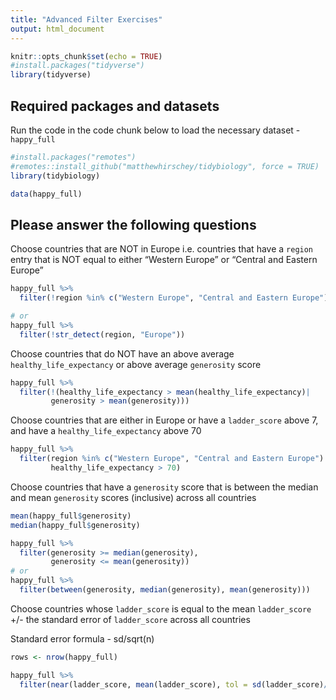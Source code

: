 ```yaml
---
title: "Advanced Filter Exercises"
output: html_document
---
```


```r
knitr::opts_chunk$set(echo = TRUE)
#install.packages("tidyverse")
library(tidyverse)
```

## Required packages and datasets

Run the code in the code chunk below to load the necessary dataset - `happy_full`
```r
#install.packages("remotes")
#remotes::install_github("matthewhirschey/tidybiology", force = TRUE)
library(tidybiology)

data(happy_full)
```

## Please answer the following questions

Choose countries that are NOT in Europe i.e. countries that have a `region` entry that is NOT equal to either "Western Europe" or "Central and Eastern Europe"

```r
happy_full %>% 
  filter(!region %in% c("Western Europe", "Central and Eastern Europe")) 

# or
happy_full %>% 
  filter(!str_detect(region, "Europe")) 
```

Choose countries that do NOT have an above average `healthy_life_expectancy` or above average `generosity` score

```r
happy_full %>% 
  filter(!(healthy_life_expectancy > mean(healthy_life_expectancy)|
         generosity > mean(generosity))) 
```

Choose countries that are either in Europe or have a `ladder_score` above 7, and have a `healthy_life_expectancy` above 70

```r
happy_full %>% 
  filter(region %in% c("Western Europe", "Central and Eastern Europe")|ladder_score > 7,
         healthy_life_expectancy > 70) 
```

Choose countries that have a `generosity` score that is between the median and mean `generosity` scores (inclusive) across all countries

```r
mean(happy_full$generosity)
median(happy_full$generosity)

happy_full %>% 
  filter(generosity >= median(generosity),
         generosity <= mean(generosity))
# or
happy_full %>% 
  filter(between(generosity, median(generosity), mean(generosity)))
```

Choose countries whose `ladder_score` is equal to the mean `ladder_score` +/- the standard error of `ladder_score` across all countries

Standard error formula - sd/sqrt(n)

```r
rows <- nrow(happy_full)

happy_full %>% 
  filter(near(ladder_score, mean(ladder_score), tol = sd(ladder_score)/sqrt(rows))) 
```

